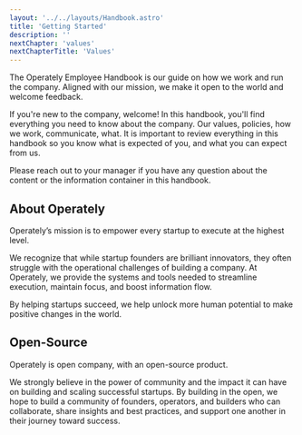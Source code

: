 ```yaml
---
layout: '../../layouts/Handbook.astro'
title: 'Getting Started'
description: ''
nextChapter: 'values'
nextChapterTitle: 'Values'
---
```


The Operately Employee Handbook is our guide on how we work and run the company. 
Aligned with our mission, we make it open to the world and welcome feedback.

If you're new to the company, welcome! In this handbook, you'll find everything 
you need to know about the company. Our values, policies, how we work, communicate,
what. It is important to review everything in this handbook so you know what is
expected of you, and what you can expect from us.

Please reach out to your manager if you have any question about the content or the
information container in this handbook.

## About Operately

Operately’s mission is to empower every startup to execute at the highest level. 

We recognize that while startup founders are brilliant innovators, they often 
struggle with the operational challenges of building a company. At Operately, we 
provide the systems and tools needed to streamline execution, maintain focus, and 
boost information flow.

By helping startups succeed, we help unlock more human potential to make positive 
changes in the world.

## Open-Source

Operately is open company, with an open-source product.

We strongly believe in the power of community and the impact it can have on building 
and scaling successful startups. By building in the open, we hope to build a community 
of founders, operators, and builders who can collaborate, share insights and best 
practices, and support one another in their journey toward success.
